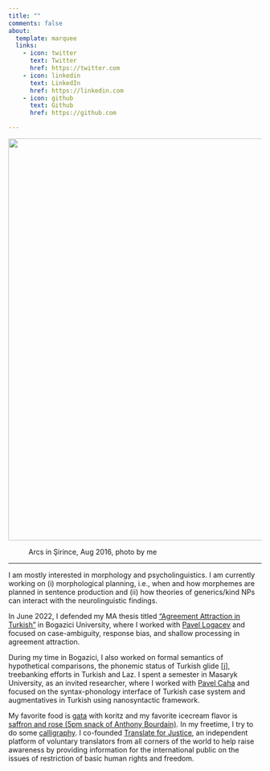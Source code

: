 ```yaml
---
title: ""
comments: false
about:
  template: marquee
  links:
    - icon: twitter
      text: Twitter
      href: https://twitter.com
    - icon: linkedin
      text: LinkedIn
      href: https://linkedin.com
    - icon: github
      text: Github
      href: https://github.com

---
```


![](/images/arc.png){fig-align="center" width="800px"}

: Arcs in Şirince, Aug 2016, photo by me

---

I am mostly interested in morphology and psycholinguistics. I am currently working on (i) morphological planning, i.e., when and how morphemes are planned in sentence production and (ii) how theories of generics/kind NPs can interact with the neurolinguistic findings.


In June 2022, I defended my MA thesis titled ["Agreement Attraction in Turkish"][thesis] in Bogazici University, where I worked with [Pavel Logacev][pavel] and focused on case-ambiguity, response bias, and shallow processing in agreement attraction.

During my time in Bogazici, I also worked on formal semantics of hypothetical comparisons, the phonemic status of Turkish glide [j], treebanking efforts in Turkish and Laz. I spent a semester in Masaryk University, as an invited researcher, where I worked with [Pavel Caha][caha] and focused on the syntax-phonology interface of Turkish case system and augmentatives in Turkish using nanosyntactic framework.


My favorite food is [gata][gata] with koritz and my favorite icecream flavor is [saffron and rose (5pm snack of Anthony Bourdain)][rose]. In my freetime, I try to do some [calligraphy][cal]. I co-founded [Translate for Justice][tfj], an independent platform of voluntary translators from all corners of the world to help raise awareness by providing information for the international public on the issues of restriction of basic human rights and freedom.
<br><br>



  [cal]:   ../resources/calligraphy/
  [thesis]: ../ma/
  [glide]:  ../2022/130/glide.html
  [sa]:     ../research/sa/
  [case]:   ../research/case/
  [aug]:    ../research/aug/
  [hc]:     ../2022/130/as-if.html
  [trlazud]: ../research/trlazud/
  [grtr]:   ../research/grtr/
  [deepl]:  ../research/deepl/
  [taship]: ../teaching.md
  [dept]:   https://linguistics.boun.edu.tr
  [umdling]: https://linguistics.umd.edu/
  [langsci]: http://languagescience.umd.edu
  [ellen]: https://ellenlau.net/
  [uni]:    http://www.boun.edu.tr
  [pavel]:  https://scholar.google.com/citations?user=fhbdTJIAAAAJ&hl=en
  [colin]:  https://www.colinphillips.net/
  [gata]:   https://en.wikipedia.org/wiki/Gata_(food)
  [rose]:   https://explorepartsunknown.com/koreatown-la/koreatown-perfect-day/
  [steam]:  https://steamcommunity.com/id/lecagot
  [flickr]: https://flickr.com/photos/97029582@N03/albums
  [caha]:   https://www.muni.cz/en/people/53172-pavel-caha/cv
  [mas]:    https://www.muni.cz/en
  [ud]:     https://www.universaldependencies.org
  [cv]:     ../files/cv.pdf
  [manu]:   https://github.com/utkuturk/tr_bias/blob/master/paper/draft/manuscript.pdf
  [o]:      https://en.wikipedia.org/wiki/Gender_neutrality_in_genderless_languages#Turkish
  [twitter]:https://www.twitter.com/utkuturkling
  [tfj]:    https://translateforjustice.wordpress.com/
  [gezi]:   https://en.wikipedia.org/wiki/Gezi_Park_protests
